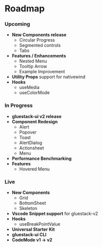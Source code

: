 # Roadmap

### Upcoming

- **New Components release**
  - Circular Progress
  - Segmented controls
  - Tabs
- **Features / Enhancements**
  - Nested Menu
  - Tooltip Arrow
  - Example Improvement
- **Utility Props** support for nativewind
- **Hooks**
  - useMedia
  - useColorMode

### In Progress

- **gluestack-ui v2 release**
- **Component Redesign**
  - Alert
  - Popover
  - Toast
  - AlertDialog
  - Actionsheet
  - Menu
- **Performance Benchmarking**
- **Features**
  - Hovered Menu

### Live

- **New Components**
  - Grid
  - BottomSheet
  - Skeleton
- **Vscode Snippet support** for gluestack-v2
- **Hooks**
  - useBreakPointValue
- **Universal Starter Kit**
- **gluestack-ui CLI**
- **CodeMode v1 → v2**